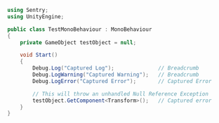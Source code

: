 ```csharp
using Sentry;
using UnityEngine;

public class TestMonoBehaviour : MonoBehaviour
{
    private GameObject testObject = null;

    void Start()
    {
        Debug.Log("Captured Log");              // Breadcrumb
        Debug.LogWarning("Captured Warning");   // Breadcrumb
        Debug.LogError("Captured Error");       // Captured Error

        // This will throw an unhandled Null Reference Exception
        testObject.GetComponent<Transform>();   // Captured error
    }
}
```
